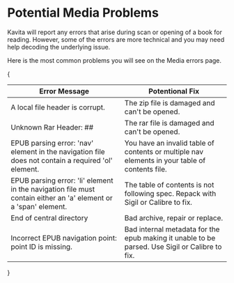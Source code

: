 
# Potential Media Problems
Kavita will report any errors that arise during scan or opening of a book for reading. However, some of the errors are more technical and you may need help decoding the underlying issue.

Here is the most common problems you will see on the Media errors page. 

{<table>
  <thead>
    <tr>
      <th>Error Message</th>
      <th align="center">Potentional Fix</th>
    </tr>
  </thead>
  <tbody>
    <tr>
      <td align="left">A local file header is corrupt.</td>
      <td align="left">The zip file is damaged and can't be opened.</td>
    </tr>
    <tr>
      <td align="left">Unknown Rar Header: ##</td>
      <td align="left">The rar file is damaged and can't be opened.</td>
    </tr>
    <tr>
      <td align="left">EPUB parsing error: 'nav' element in the navigation file does not contain a required 'ol' element.</td>
      <td align="left">You have an invalid table of contents or multiple nav elements in your table of contents file.</td>
    </tr>
    <tr>
      <td align="left">EPUB parsing error: 'li' element in the navigation file must contain either an 'a' element or a 'span' element.</td>
      <td align="left">The table of contents is not following spec. Repack with Sigil or Calibre to fix.</td>
    </tr>
    <tr>
      <td align="left">End of central directory</td>
      <td align="left">Bad archive, repair or replace.</td>
    </tr>
    <tr>
      <td align="left">Incorrect EPUB navigation point: point ID is missing.</td>
      <td align="left">Bad internal metadata for the epub making it unable to be parsed. Use Sigil or Calibre to fix.</td>
    </tr>
  </tbody>
</table>}